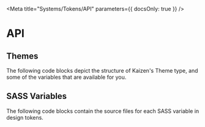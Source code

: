 
<Meta title="Systems/Tokens/API" parameters={{ docsOnly: true }} />

# API

## Themes

The following code blocks depict the structure of Kaizen's Theme type, and some of the variables that are available for you.

<ThemesCodeBlocks />

## SASS Variables

The following code blocks contain the source files for each SASS variable in design tokens.

<SassVariablesCodeBlocks />
